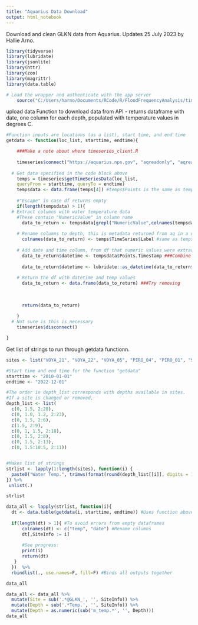---
title: "Aquarius Data Download"
output: html_notebook
---

Download and clean GLKN data from Aquarius.
Updates 25 July 2023 by Hallie Arno. 

```{r}
library(tidyverse)
library(lubridate)
library(jsonlite)
library(httr)
library(zoo)
library(magrittr)
library(data.table)

# Load the wrapper and authenticate with the app server
    source("C:/Users/harno/Documents/RCode/R/FloodFrequencyAnalysis/timeseries_client.R") 
```

upload data 
Function to download data from API - returns dataframe with date, one column for each depth, populated with temperature values in degrees C. 
```{r}

#Function inputs are locations (as a list), start time, and end time
getdata <- function(loc_list, starttime, endtime){

    ###Make a note about where timeseries_client.R
  
    timeseries$connect("https://aquarius.nps.gov", "aqreadonly", "aqreadonly")
    
  # Get data specified in the code block above
    temps = timeseries$getTimeSeriesData(loc_list,
    queryFrom = starttime, queryTo = endtime)
    tempsdata <- data.frame(temps[4]) #temps$Points is the same as temps[4]
    
    #"Escape" in case df returns empty
    if(length(tempsdata) > 1){
  # Extract columns with water temperature data
    #These contain "NumericValue" in column name
      data_to_return <- tempsdata[grepl("NumericValue",colnames(tempsdata))]
  
    # Rename columns to depth, this is metadata returned from aq in a different df
      colnames(data_to_return) <- temps$TimeSeries$Label #same as temps[1]
    
    # Add date and time column, from df that numeric values were extracted from
      data_to_return$datetime <- tempsdata$Points.Timestamp ###Combine with next step
      
      data_to_return$datetime <- lubridate::as_datetime(data_to_return$datetime)
      
    # Return the df with datetime and temp values
      data_to_return <- data.frame(data_to_return) ###Try removing
      
      
      
      return(data_to_return)
      
    }
  # Not sure is this is necessary
    timeseries$disconnect()

}
```



Get list of strings to run through getdata functionn. 
```{r}
sites <- list("VOYA_21", "VOYA_22", "VOYA_05", "PIRO_04", "PIRO_01", "SLBE_05", "SLBE_01", "ISRO_03")

#Start time and end time for the function "getdata"
starttime <- "2010-01-01"
endtime <- "2022-12-01"

#The order in depth_list corresponds with depths available in sites.
#If a site is changed or removed, 
depth_list <- list(
  c(0, 1.5, 2:28), 
  c(0, 1.0, 1.2, 2:23), 
  c(0, 1.5, 2:6), 
  c(1.5, 2:9), 
  c(0, 1, 1.5, 2:18), 
  c(0, 1.5, 2:8), 
  c(0, 1.5, 2:13), 
  c(0, 1.5:10.5, 2:11))


#Makes list of strings
strlist <- lapply(1:length(sites), function(i) {
  paste0("Water Temp.", trimws(format(round(depth_list[[i]], digits = 1))), "m_temp_array@GLKN_", sites[[i]])
}) %>% 
 unlist(.)

strlist
```

```{r}
data_all <- lapply(strlist, function(i){
  dt <- data.table(getdata(i, starttime, endtime)) #Uses function above to call data from Aquarius
  
  if(length(dt) > 1){ #To avoid errors from empty dataframes
      colnames(dt) <- c("temp", "date") #Rename columns
      dt[,SiteInfo := i]
      
      #See progress:
      print(i)   
      return(dt)
   }
  })  %>%
  rbindlist(., use.names=F, fill=F) #Binds all outputs together 

data_all
```
```{r}
data_all <- data_all %>% 
  mutate(Site = sub('.*@GLKN_', '', SiteInfo)) %>% 
  mutate(Depth = sub('.*Temp.', '', SiteInfo)) %>% 
  mutate(Depth = as.numeric(sub('m_temp.*', '', Depth)))
data_all
```



